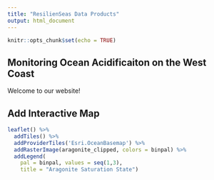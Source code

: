 ```yaml
---
title: "ResilienSeas Data Products"
output: html_document
---
```


```r
knitr::opts_chunk$set(echo = TRUE)
```

## Monitoring Ocean Acidificaiton on the West Coast

Welcome to our website!

## Add Interactive Map

```r
leaflet() %>% 
  addTiles() %>%
  addProviderTiles('Esri.OceanBasemap') %>% 
  addRasterImage(aragonite_clipped, colors = binpal) %>% 
  addLegend(
    pal = binpal, values = seq(1,3),
    title = "Aragonite Saturation State")
```


